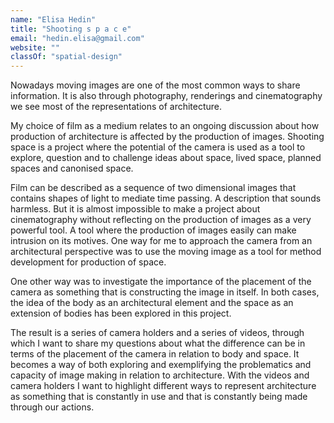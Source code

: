 ```yaml
---
name: "Elisa Hedin"
title: "Shooting s p a c e"
email: "hedin.elisa@gmail.com"
website: ""
classOf: "spatial-design"
---
```








Nowadays moving images are one of the most common ways to share information.
It is also through photography, renderings and cinematography we see most of the
representations of architecture.

My choice of film as a medium relates to an ongoing discussion about how production of architecture is affected by the production of images. Shooting space is a
project where the potential of the camera is used as a tool to explore, question and
to challenge ideas about space, lived space, planned spaces and canonised space.

Film can be described as a sequence of two dimensional images that contains
shapes of light to mediate time passing. A description that sounds harmless. But it
is almost impossible to make a project about cinematography without reflecting on
the production of images as a very powerful tool. A tool where the production of
images easily can make intrusion on its motives.
One way for me to approach the camera from an architectural perspective was to
use the moving image as a tool for method development for production of space.

One other way was to investigate the importance of the placement of the camera
as something that is constructing the image in itself. In both cases, the idea of the
body as an architectural element and the space as an extension of bodies has been
explored in this project.

The result is a series of camera holders and a series of videos, through which I want
to share my questions about what the difference can be in terms of the placement of
the camera in relation to body and space. It becomes a way of both exploring and
exemplifying the problematics and capacity of image making in relation to architecture. With the videos and camera holders I want to highlight different ways to
represent architecture as something that is constantly in use and that is constantly
being made through our actions.

<ImageZoom
  preview={preview71}
  zoom={zoom71}
  caption="exhibition <br> Photo: Sanna Lindberg"
/>

<ImageZoom
  preview={preview72}
  zoom={zoom72}
  caption="camera holder. suit <br> Photo: Sanna Lindberg"
  isTallImage={true}
/>

<ImageZoom
  preview={preview73}
  zoom={zoom73}
  caption="camera holder. surface <br> Photo: Sanna Lindberg"
  isTallImage={true}
/>

<ImageZoom
  preview={preview74}
  zoom={zoom74}
  caption="camera holder. sequence"
/>

<ImageZoom
  preview={preview75}
  zoom={zoom75}
  caption="camera holder. point"
/>